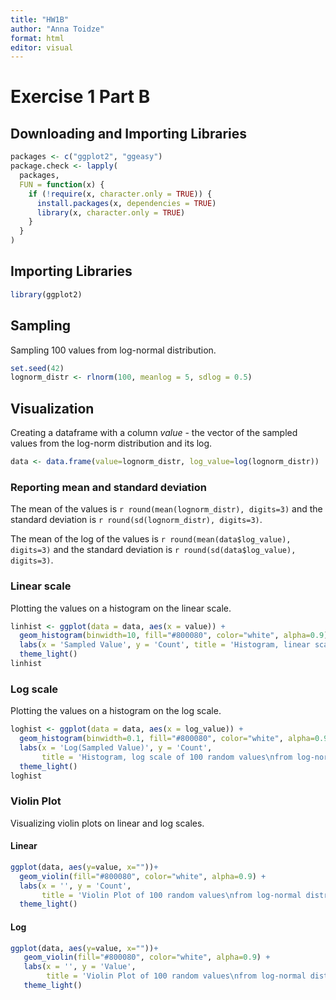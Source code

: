 ```yaml
---
title: "HW1B"
author: "Anna Toidze"
format: html
editor: visual
---
```


# Exercise 1 Part B

## Downloading and Importing Libraries

```r
packages <- c("ggplot2", "ggeasy")
package.check <- lapply(
  packages,
  FUN = function(x) {
    if (!require(x, character.only = TRUE)) {
      install.packages(x, dependencies = TRUE)
      library(x, character.only = TRUE)
    }
  }
)
```

## Importing Libraries

```r
library(ggplot2)
```

## Sampling

Sampling 100 values from log-normal distribution.

```r
set.seed(42)
lognorm_distr <- rlnorm(100, meanlog = 5, sdlog = 0.5)
```

## Visualization

Creating a dataframe with a column *value* - the vector of the sampled values from the log-norm distribution and its log.

```r
data <- data.frame(value=lognorm_distr, log_value=log(lognorm_distr))
```
### Reporting mean and standard deviation

The mean of the values is `r round(mean(lognorm_distr), digits=3)` and the standard deviation is `r round(sd(lognorm_distr), digits=3)`.

The mean of the log of the values is `r round(mean(data$log_value), digits=3)` and the standard deviation is `r round(sd(data$log_value), digits=3)`.

### Linear scale

Plotting the values on a histogram on the linear scale.

```r
linhist <- ggplot(data = data, aes(x = value)) +
  geom_histogram(binwidth=10, fill="#800080", color="white", alpha=0.9) + 
  labs(x = 'Sampled Value', y = 'Count', title = 'Histogram, linear scale of 100 random values\nfrom log-normal distribution') +
  theme_light() 
linhist
```

### Log scale

Plotting the values on a histogram on the log scale.

```r
loghist <- ggplot(data = data, aes(x = log_value)) +
  geom_histogram(binwidth=0.1, fill="#800080", color="white", alpha=0.9) + 
  labs(x = 'Log(Sampled Value)', y = 'Count', 
       title = 'Histogram, log scale of 100 random values\nfrom log-normal distribution') +
  theme_light()
loghist
```

### Violin Plot

Visualizing violin plots on linear and log scales.

#### Linear

```r
ggplot(data, aes(y=value, x=""))+
  geom_violin(fill="#800080", color="white", alpha=0.9) +
  labs(x = '', y = 'Count', 
       title = 'Violin Plot of 100 random values\nfrom log-normal distribution') +
  theme_light()
```

#### Log

```r
ggplot(data, aes(y=value, x=""))+
   geom_violin(fill="#800080", color="white", alpha=0.9) +
   labs(x = '', y = 'Value', 
        title = 'Violin Plot of 100 random values\nfrom log-normal distribution') +
   theme_light()
```
